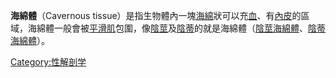 {{not|海綿}}
'''海綿體'''（Cavernous tissue）是指生物體內一塊[[海綿|海綿]]狀可以充[[血|血]]、有[[內皮|內皮]]的區域，海綿體一般會被[[平滑肌|平滑肌]]包圍，像[[陰莖|陰莖]]及[[陰蒂|陰蒂]]的{{le|勃起組織|erectile tissue}}就是海綿體（[[陰莖海綿體|陰莖海綿體]]、[[陰蒂海綿體|陰蒂海綿體]]）。

[[Category:性解剖学|Category:性解剖学]]

{{circulatory-stub}}